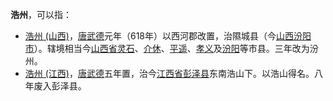 '''浩州'''，可以指：
*[[浩州_(山西)|浩州 (山西)]]，[[唐|唐]][[武德|武德]]元年（618年）以西河郡改置，治隰城县（今[[山西|山西]][[汾阳市|汾阳市]]）。辖境相当今[[山西省|山西省]][[灵石|灵石]]、[[介休|介休]]、[[平遥|平遥]]、[[孝义|孝义]]及[[汾阳|汾阳]]等市县。三年改为汾州。
*[[浩州_(江西)|浩州 (江西)]]，[[唐|唐]][[武德|武德]]五年置，治今[[江西省|江西省]][[彭泽县|彭泽县]]东南浩山下。以浩山得名。八年废入彭泽县。

{{disambig|cat=二字中国州名消歧义|H}}
